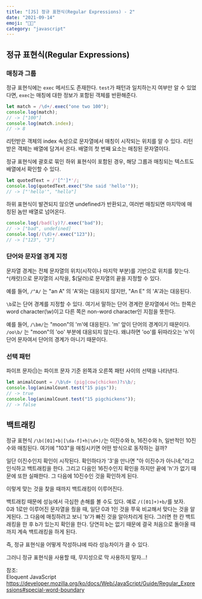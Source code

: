 ```yaml
---
title: "[JS] 정규 표현식(Regular Expressions) - 2" 
date: "2021-09-14"
emoji: "😶‍🌫️"
category: "javascript"
---
```

## 정규 표현식(Regular Expressions)
### 매칭과 그룹
정규 표현식에는 `exec` 메서드도 존재한다. `test`가 패턴과 일치하는지 여부만 알 수 있었다면, `exec`는 매칭에 대한 정보가 포함된 객체를 반환해준다.
```js
let match = /\d+/.exec("one two 100");
console.log(match);
// -> ["100"]
console.log(match.index);
// -> 8
```
리턴받은 객체의 index 속성으로 문자열에서 매칭이 시작되는 위치를 알 수 있다. 리턴받은 객체는 배열에 담겨서 온다. 배열의 첫 번째 요소는 매칭된 문자열이다.

정규 표현식에 괄호로 묶인 하위 표현식이 포함된 경우, 해당 그룹과 매칭되는 텍스트도 배열에서 확인할 수 있다.
```js
let quotedText = /'[^']*'/;
console.log(quotedText.exec("She said 'hello'"));
// -> ["'hello'", "hello"]
```

하위 표현식이 발견되지 않으면 undefined가 반환되고, 여러번 매칭되면 마지막에 매칭된 놈만 배열로 넘어온다.
```js
console.log(/bad(ly)?/.exec("bad"));
// -> ["bad", undefined]
console.log(/(\d)+/.exec("123"));
// -> ["123", "3"]
```
### 단어와 문자열 경계 지정
문자열 경계는 전체 문자열의 위치(시작이나 마지막 부분)를 기반으로 위치를 찾는다. ^(캐럿)으로 문자열의 시작을, $(달러)로 문자열의 끝을 지정할 수 있다.

예를 들어, `/^A/` 는 "an A" 의 'A'와는 대응되지 않지만, "An E" 의 'A'과는 대응된다.

`\b`로는 단어 경계를 지정할 수 있다. 여기서 말하는 단어 경계란 문자열에서 어느 한쪽은 word character(\w)이고 다른 쪽은 non-word character인 지점을 뜻한다.

예를 들어, `/\bm/`는 "moon"의 'm'에 대응된다. 'm' 앞이 단어의 경계이기 때문이다.
`/oo\b/` 는 "moon"의 'oo' 부분에 대응되지 않는다. 왜냐하면 'oo'를 뒤따라오는 'n'이 단어 문자여서 단어의 경계가 아니기 때문이다.
### 선택 패턴
파이프 문자(|)는 파이프 문자 기준 왼쪽과 오른쪽 패턴 사이의 선택을 나타낸다.
```js
let animalCount = /\b\d+ (pig|cow|chicken)?s\b/;
console.log(animalCount.test("15 pigs"));
// -> true
console.log(animalCount.test("15 pigchickens"));
// -> false
```
## 백트래킹
정규 표현식 `/\b([01]+b|[\da-f]+h|\d+)/`는 이진수와 b, 16진수와 h, 일반적인 10진수와 매칭된다. 여기에 "103"을 매칭시키면 어떤 방식으로 동작하는 걸까?

일단 이진수인지 확인이 시작된다. 확인하다가 '3'을 만나면 "아 이진수가 아니네;"라고 인식하고 백트래킹을 한다. 
그리고 다음인 16진수인지 확인을 하지만 끝에 'h'가 없기 때문에 또한 실패한다.
그 다음에 10진수인 것을 확인하게 된다.

이렇게 맞는 것을 찾을 때까지 백트래킹이 이루어진다.

백트래킹 때문에 성능에서 극심한 손해를 볼 수도 있다. 예로 `/([01]+)+b/`를 보자.  
0과 1로만 이루어진 문자열을 줬을 때, 일단 0과 1인 것을 쭈욱 비교해서 맞다는 것을 알게된다. 
그 다음에 매칭하려고 보니 'b'가 빠진 것을 알아차리게 된다. 
그러면 한 칸 백트래킹을 한 후 b가 있는지 확인을 한다. 당연히 b는 없기 때문에 결국 처음으로 돌아올 때까지 계속 백트래킹을 하게 된다.

즉, 정규 표현식을 어떻게 작성하냐에 따라 성능차이가 클 수 있다.

그러니 정규 표현식을 사용할 때, 무지성으로 막 사용하지 말자...!

참조:  
Eloquent JavaScript  
<https://developer.mozilla.org/ko/docs/Web/JavaScript/Guide/Regular_Expressions#special-word-boundary>